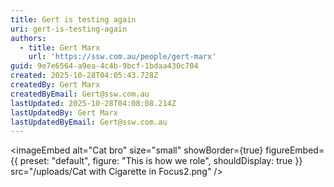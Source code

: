 ```yaml
---
title: Gert is testing again
uri: gert-is-testing-again
authors:
  - title: Gert Marx
    url: 'https://ssw.com.au/people/gert-marx'
guid: 9e7e6564-a9ea-4c4b-9bcf-1bdaa430c704
created: 2025-10-28T04:05:43.728Z
createdBy: Gert Marx
createdByEmail: Gert@ssw.com.au
lastUpdated: 2025-10-28T04:08:08.214Z
lastUpdatedBy: Gert Marx
lastUpdatedByEmail: Gert@ssw.com.au
---
```


<imageEmbed
  alt="Cat bro"
  size="small"
  showBorder={true}
  figureEmbed={{
    preset: "default",
    figure: "This is how we role",
    shouldDisplay: true
  }}
  src="/uploads/Cat with Cigarette in Focus2.png"
/>

<youtubeEmbed url="https://youtu.be/v2AC41dglnM?si=LuVqm8UiwqSHdVhM" description="🇦🇺" />
